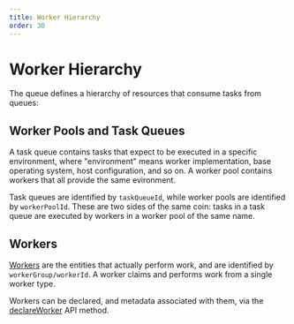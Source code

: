 ```yaml
---
title: Worker Hierarchy
order: 30
---
```


# Worker Hierarchy

The queue defines a hierarchy of resources that consume tasks from queues:

## Worker Pools and Task Queues

A task queue contains tasks that expect to be executed in a specific environment, where "environment" means worker implementation, base operating system, host configuration, and so on.
A worker pool contains workers that all provide the same evironment.

Task queues are identified by `taskQueueId`, while worker pools are identified by `workerPoolId`.
These are two sides of the same coin: tasks in a task queue are executed by workers in a worker pool of the same name.

## Workers

[Workers](/docs/manual/task-execution/workers) are the entities that actually
perform work, and are identified by `workerGroup/workerId`. A worker claims and
performs work from a single worker type.

Workers can be declared, and metadata associated with them, via the
[declareWorker](/docs/reference/platform/queue/api#declareWorker)
API method.
